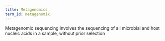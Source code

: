 ```yaml
---
title: Metagenomics
term_id: metagenomik
---
```


Metagenomic sequencing involves the sequencing of all microbial and host nucleic acids in a sample, without prior selection
